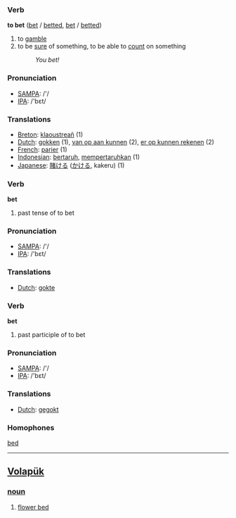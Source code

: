 === Verb ===

'''to bet''' ([[bet]] / [[betted]], [[bet]] / [[betted]])

# to [[gamble]]
# to be [[sure]] of something, to be able to [[count]] on something
#: ''You bet!''

=== Pronunciation ===
*[[w:SAMPA|SAMPA]]: /'/
*[[w:IPA|IPA]]: /'bεt/

=== Translations ===
*[[Breton]]: [[klaoustreañ]] (1)
*[[Dutch]]: [[gokken]] (1), [[van op aan kunnen]] (2), [[er op kunnen rekenen]] (2)
*[[French]]: [[parier]] (1)
*[[Indonesian]]: [[taruh|bertaruh]], [[taruh|mempertaruhkan]] (1)
*[[Japanese]]: [[賭ける]] ([[かける]], kakeru) (1)

=== Verb ===

'''bet'''

# past tense of to bet

=== Pronunciation ===
*[[w:SAMPA|SAMPA]]: /'/
*[[w:IPA|IPA]]: /'bεt/

=== Translations ===
*[[Dutch]]: [[gokte]]

=== Verb ===

'''bet'''
# past participle of to bet

=== Pronunciation ===
*[[w:SAMPA|SAMPA]]: /'/
*[[w:IPA|IPA]]: /'bεt/

=== Translations ===
*[[Dutch]]: [[gegokt]]

=== Homophones ===

[[bed]]

----

== [[Volapük]] == 
=== [[noun]] === 
# [[flower bed]]